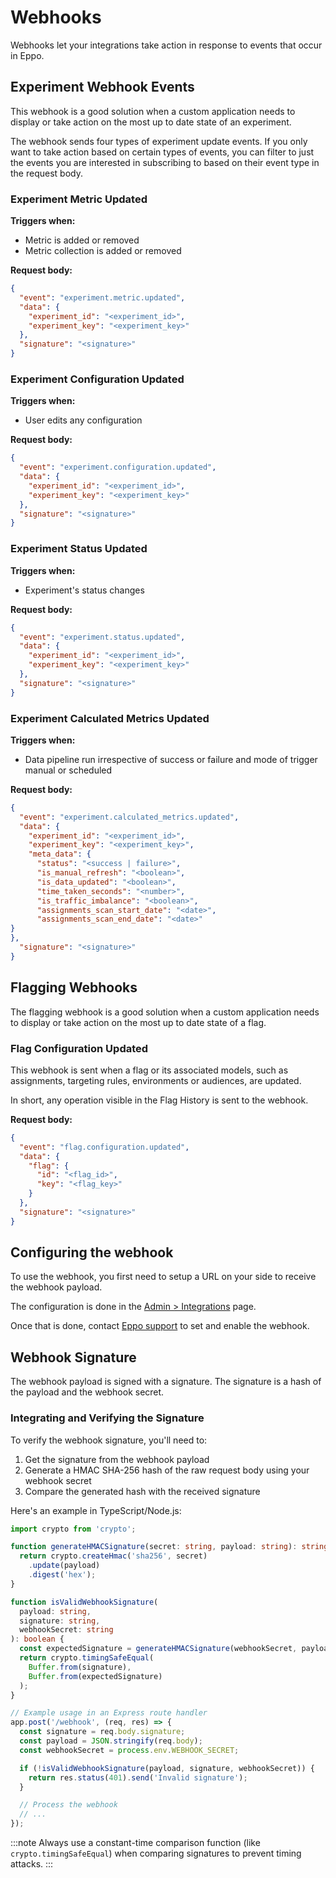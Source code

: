 # Webhooks

Webhooks let your integrations take action in response to events that occur in Eppo. 

## Experiment Webhook Events

This webhook is a good solution when a custom application needs to display or take action on the most up to date state of an experiment.

The webhook sends four types of experiment update events. If you only want to take action based on certain types of events, 
you can filter to just the events you are interested in subscribing to based on their event type in the request body.

### Experiment Metric Updated
**Triggers when:**
- Metric is added or removed
- Metric collection is added or removed

**Request body:**

```json
{
  "event": "experiment.metric.updated",
  "data": {
    "experiment_id": "<experiment_id>",
    "experiment_key": "<experiment_key>"
  },
  "signature": "<signature>"
}
```

### Experiment Configuration Updated
**Triggers when:**
- User edits any configuration

**Request body:**

```json
{
  "event": "experiment.configuration.updated",
  "data": {
    "experiment_id": "<experiment_id>",
    "experiment_key": "<experiment_key>"
  },
  "signature": "<signature>"
}
```

### Experiment Status Updated
**Triggers when:**
- Experiment's status changes

**Request body:**

```json
{
  "event": "experiment.status.updated",
  "data": {
    "experiment_id": "<experiment_id>",
    "experiment_key": "<experiment_key>"
  },
  "signature": "<signature>"
}
```

### Experiment Calculated Metrics Updated
**Triggers when:**
- Data pipeline run irrespective of success or failure and mode of trigger manual or scheduled


**Request body:**

```json
{
  "event": "experiment.calculated_metrics.updated",
  "data": {
    "experiment_id": "<experiment_id>",
    "experiment_key": "<experiment_key>",
    "meta_data": {
      "status": "<success | failure>",
      "is_manual_refresh": "<boolean>",
      "is_data_updated": "<boolean>",
      "time_taken_seconds": "<number>",
      "is_traffic_imbalance": "<boolean>",
      "assignments_scan_start_date": "<date>",
      "assignments_scan_end_date": "<date>"
}
},
  "signature": "<signature>"
}
```

## Flagging Webhooks

The flagging webhook is a good solution when a custom application needs to display 
or take action on the most up to date state of a flag.

### Flag Configuration Updated

This webhook is sent when a flag or its associated models, such as assignments, targeting rules, environments or audiences, are updated.

In short, any operation visible in the Flag History is sent to the webhook.

**Request body:**

```json
{
  "event": "flag.configuration.updated",
  "data": {
    "flag": {
      "id": "<flag_id>",
      "key": "<flag_key>"
    }
  },
  "signature": "<signature>"
}
```

## Configuring the webhook

To use the webhook, you first need to setup a URL on your side to receive the webhook payload.

The configuration is done in the [Admin > Integrations](https://eppo.cloud/admin/integrations) page.

Once that is done, contact [Eppo support](emailto:support@geteppo.com) to set and enable the webhook.

## Webhook Signature

The webhook payload is signed with a signature. The signature is a hash of the payload and the webhook secret.

### Integrating and Verifying the Signature

To verify the webhook signature, you'll need to:

1. Get the signature from the webhook payload
2. Generate a HMAC SHA-256 hash of the raw request body using your webhook secret
3. Compare the generated hash with the received signature

Here's an example in TypeScript/Node.js:

```typescript
import crypto from 'crypto';

function generateHMACSignature(secret: string, payload: string): string {
  return crypto.createHmac('sha256', secret)
    .update(payload)
    .digest('hex');
}

function isValidWebhookSignature(
  payload: string,
  signature: string,
  webhookSecret: string
): boolean {
  const expectedSignature = generateHMACSignature(webhookSecret, payload);
  return crypto.timingSafeEqual(
    Buffer.from(signature),
    Buffer.from(expectedSignature)
  );
}

// Example usage in an Express route handler
app.post('/webhook', (req, res) => {
  const signature = req.body.signature;
  const payload = JSON.stringify(req.body);
  const webhookSecret = process.env.WEBHOOK_SECRET;

  if (!isValidWebhookSignature(payload, signature, webhookSecret)) {
    return res.status(401).send('Invalid signature');
  }

  // Process the webhook
  // ...
});
```

:::note
Always use a constant-time comparison function (like `crypto.timingSafeEqual`) when comparing signatures to prevent timing attacks.
:::
